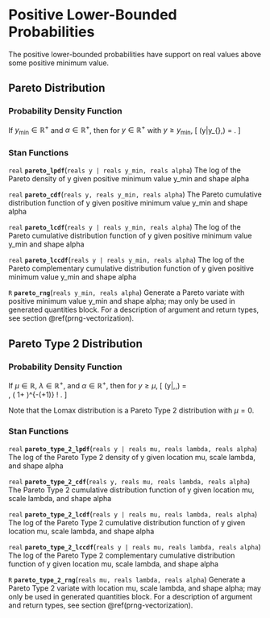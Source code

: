 # Positive Lower-Bounded Probabilities

The positive lower-bounded probabilities have support on real values
above some positive minimum value.

## Pareto Distribution

### Probability Density Function

If $y_{\text{min}} \in \mathbb{R}^+$ and $\alpha \in \mathbb{R}^+$,
then for $y \in \mathbb{R}^+$ with $y \geq y_{\text{min}}$, \[
\text{Pareto}(y|y_{\text{min}},\alpha) = \frac{\displaystyle
\alpha\,y_{\text{min}}^\alpha}{\displaystyle y^{\alpha+1}}. \]

### Stan Functions

<!-- pareto -->
<!-- real; pareto_lpdf; (reals y | reals y_min, reals alpha); -->

`real` **`pareto_lpdf`**(`reals y | reals y_min, reals alpha`)
The log of the Pareto density of y given positive minimum value y_min
and shape alpha

<!-- real; pareto_cdf; (reals y, reals y_min, reals alpha); -->

`real` **`pareto_cdf`**(`reals y, reals y_min, reals alpha`)
The Pareto cumulative distribution function of y given positive
minimum value y_min and shape alpha

<!-- real; pareto_lcdf; (reals y | reals y_min, reals alpha); -->

`real` **`pareto_lcdf`**(`reals y | reals y_min, reals alpha`)
The log of the Pareto cumulative distribution function of y given
positive minimum value y_min and shape alpha

<!-- real; pareto_lccdf; (reals y | reals y_min, reals alpha); -->

`real` **`pareto_lccdf`**(`reals y | reals y_min, reals alpha`)
The log of the Pareto complementary cumulative distribution function
of y given positive minimum value y_min and shape alpha

<!-- pareto -->
<!-- R; pareto_rng; (reals y_min, reals alpha); -->

`R` **`pareto_rng`**(`reals y_min, reals alpha`)
Generate a Pareto variate with positive minimum value y_min and shape
alpha; may only be used in generated quantities block. For a
description of argument and return types, see section
\@ref(prng-vectorization).

## Pareto Type 2 Distribution

### Probability Density Function

If $\mu \in \mathbb{R}$, $\lambda \in \mathbb{R}^+$, and $\alpha \in
\mathbb{R}^+$, then for $y \geq \mu$, \[
\mathrm{Pareto\_Type\_2}(y|\mu,\lambda,\alpha) = \
\frac{\alpha}{\lambda} \, \left( 1+\frac{y-\mu}{\lambda}
\right)^{-(\alpha+1)} \! . \]

Note that the Lomax distribution is a Pareto Type 2 distribution with
$\mu=0$.

### Stan Functions

<!-- pareto_type_2 -->
<!-- real; pareto_type_2_lpdf; (reals y | reals mu, reals lambda, reals alpha); -->

`real` **`pareto_type_2_lpdf`**(`reals y | reals mu, reals lambda, reals alpha`)
The log of the Pareto Type 2 density of y given location mu, scale
lambda, and shape alpha

<!-- real; pareto_type_2_cdf; (reals y, reals mu, reals lambda, reals alpha); -->

`real` **`pareto_type_2_cdf`**(`reals y, reals mu, reals lambda, reals alpha`)
The Pareto Type 2 cumulative distribution function of y given location
mu, scale lambda, and shape alpha

<!-- real; pareto_type_2_lcdf; (reals y | reals mu, reals lambda, reals alpha); -->

`real` **`pareto_type_2_lcdf`**(`reals y | reals mu, reals lambda, reals alpha`)
The log of the Pareto Type 2 cumulative distribution function of y
given location mu, scale lambda, and shape alpha

<!-- real; pareto_type_2_lccdf; (reals y | reals mu, reals lambda, reals alpha); -->

`real` **`pareto_type_2_lccdf`**(`reals y | reals mu, reals lambda, reals alpha`)
The log of the Pareto Type 2 complementary cumulative distribution
function of y given location mu, scale lambda, and shape alpha

<!-- pareto_type_2 -->
<!-- R; pareto_type_2_rng; (reals mu, reals lambda, reals alpha); -->

`R` **`pareto_type_2_rng`**(`reals mu, reals lambda, reals alpha`)
Generate a Pareto Type 2 variate with location mu, scale lambda, and
shape alpha; may only be used in generated quantities block. For a
description of argument and return types, see section
\@ref(prng-vectorization).

